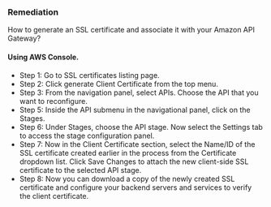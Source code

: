 ### Remediation

How to generate an SSL certificate and associate it with your Amazon API Gateway?

#### Using AWS Console.

- Step 1: Go to SSL certificates listing page.
- Step 2: Click generate Client Certificate from the top menu.
- Step 3: From the navigation panel, select APIs. Choose the API that you want to reconfigure.
- Step 5: Inside the API submenu in the navigational panel, click on the Stages.
- Step 6: Under Stages, choose the API stage. Now select the Settings tab to access the stage configuration panel.
- Step 7: Now in the Client Certificate section, select the Name/ID of the SSL certificate created earlier in the process from the Certificate dropdown list. Click Save Changes to attach the new client-side SSL certificate to the selected API stage.
- Step 8: Now you can download a copy of the newly created SSL certificate and configure your backend servers and services to verify the client certificate.
